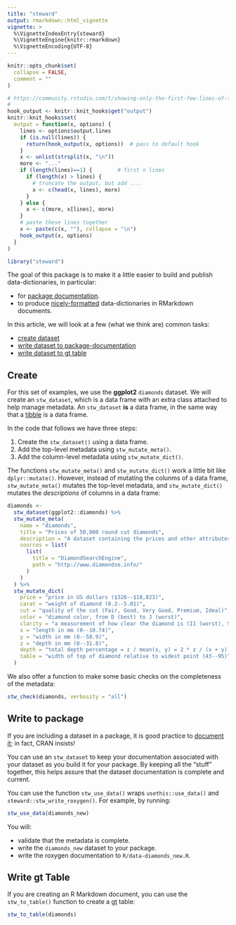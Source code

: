 ```yaml
---
title: "steward"
output: rmarkdown::html_vignette
vignette: >
  %\VignetteIndexEntry{steward}
  %\VignetteEngine{knitr::rmarkdown}
  %\VignetteEncoding{UTF-8}
---
```


```r
knitr::opts_chunk$set(
  collapse = FALSE,
  comment = ""
)

# https://community.rstudio.com/t/showing-only-the-first-few-lines-of-the-results-of-a-code-chunk/6963/2
#
hook_output <- knitr::knit_hooks$get("output")
knitr::knit_hooks$set(
  output = function(x, options) {
    lines <- options$output.lines
    if (is.null(lines)) {
      return(hook_output(x, options))  # pass to default hook
    }
    x <- unlist(strsplit(x, "\n"))
    more <- "..."
    if (length(lines)==1) {        # first n lines
      if (length(x) > lines) {
        # truncate the output, but add ....
        x <- c(head(x, lines), more)
      }
    } else {
      x <- c(more, x[lines], more)
    }
    # paste these lines together
    x <- paste(c(x, ""), collapse = "\n")
    hook_output(x, options)
  }
)
```

```r
library("steward")
```

The goal of this package is to make it a little easier to build and publish data-dictionaries, in particular:

- for [package documentation](https://r-pkgs.org/data.html#documenting-data). 
- to produce [nicely-formatted](https://gt.rstudio.com) data-dictionaries in RMarkdown documents.

In this article, we will look at a few (what we think are) common tasks:

- [create dataset](#create) 
- [write dataset to package-documentation](#write-to-package)
- [write dataset to gt table](#write-gt-table) 

## Create 

For this set of examples, we use the **ggplot2** `diamonds` dataset. We will create an `stw_dataset`, which is a data frame with an extra class attached to help manage metadata. An `stw_dataset` **is** a data frame, in the same way that a [tibble](https://tibble.tidyverse.org) is a data frame. 

In the code that follows we have three steps:

1. Create the `stw_dataset()` using a data frame.
2. Add the top-level metadata using `stw_mutate_meta()`.
3. Add the column-level metadata using `stw_mutate_dict()`.

The functions `stw_mutate_meta()` and `stw_mutate_dict()` work a little bit like `dplyr::mutate()`. However, instead of mutating the colunms of a data frame, `stw_mutate_meta()` mutates the top-level metadata, and `stw_mutate_dict()` mutates the *descriptions* of columns in a data frame:

```r
diamonds <-
  stw_dataset(ggplot2::diamonds) %>%
  stw_mutate_meta(
    name = "diamonds",
    title = "Prices of 50,000 round cut diamonds",
    description = "A dataset containing the prices and other attributes of almost 54,000 diamonds.",
    sources = list(
      list(
        title = "DiamondSearchEngine",
        path = "http://www.diamondse.info/"
      )
    )
  ) %>%
  stw_mutate_dict(
    price = "price in US dollars ($326--$18,823)",
    carat = "weight of diamond (0.2--5.01)",
    cut = "quality of the cut (Fair, Good, Very Good, Premium, Ideal)",
    color = "diamond color, from D (best) to J (worst)",
    clarity = "a measurement of how clear the diamond is (I1 (worst), SI2, SI1, VS2, VS1, VVS2, VVS1, IF (best))",
    x = "length in mm (0--10.74)",
    y = "width in mm (0--58.9)",
    z = "depth in mm (0--31.8)",
    depth = "total depth percentage = z / mean(x, y) = 2 * z / (x + y) (43--79)",
    table = "width of top of diamond relative to widest point (43--95)"
  )
```

We also offer a function to make some basic checks on the completeness of the metadata:

```r
stw_check(diamonds, verbosity = "all")
```

## Write to package

If you are including a dataset in a package, it is good practice to [document it](https://r-pkgs.org/data.html#documenting-data); in fact, CRAN insists!

You can use an `stw_dataset` to keep your documentation associated with your dataset as you build it for your package.
By keeping all the "stuff" together, this helps assure that the dataset documentation is complete and current.

You can use the function `stw_use_data()` wraps `usethis::use_data()` and `steward::stw_write_roxygen()`. For example, by running:

```r
stw_use_data(diamonds_new)
```

You will:

- validate that the metadata is complete.
- write the `diamonds_new` dataset to your package.
- write the roxygen documentation to `R/data-diamonds_new.R`.

## Write gt Table

If you are creating an R Markdown document, you can use the `stw_to_table()` function to create a [gt](https://gt.rstudio.com) table:

```r
stw_to_table(diamonds)
```

